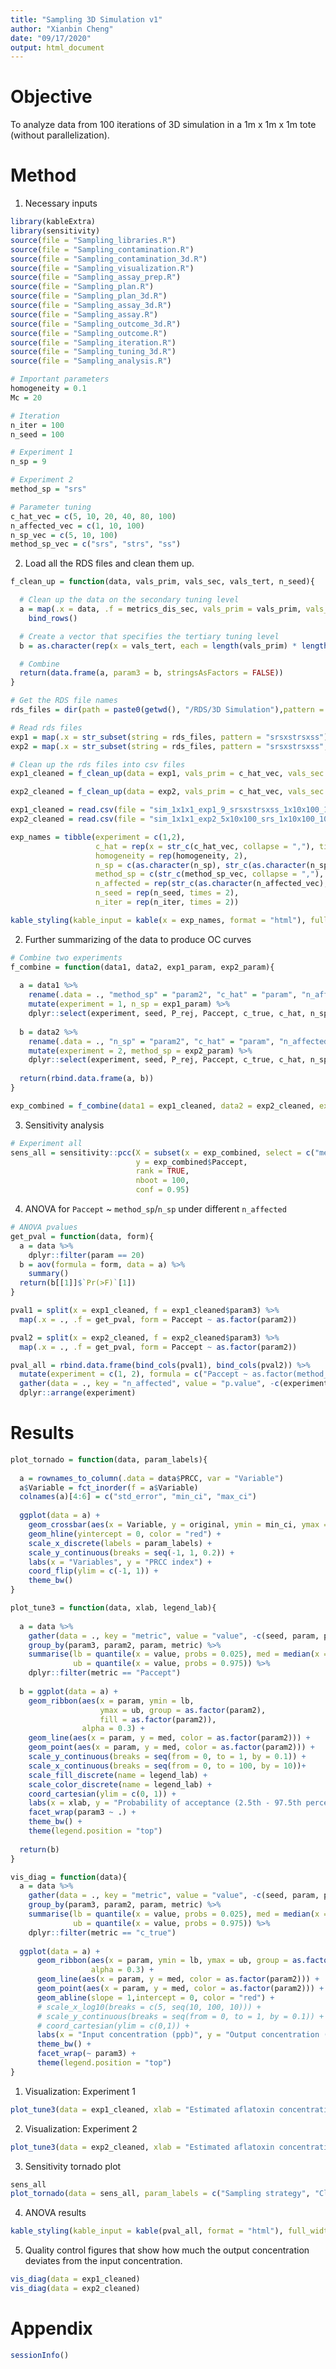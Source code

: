```yaml
---
title: "Sampling 3D Simulation v1"
author: "Xianbin Cheng"
date: "09/17/2020"
output: html_document
---
```


# Objective

  To analyze data from 100 iterations of 3D simulation in a 1m x 1m x 1m tote (without parallelization).
  
# Method

1. Necessary inputs

```r
library(kableExtra)
library(sensitivity)
source(file = "Sampling_libraries.R")
source(file = "Sampling_contamination.R")
source(file = "Sampling_contamination_3d.R")
source(file = "Sampling_visualization.R")
source(file = "Sampling_assay_prep.R")
source(file = "Sampling_plan.R")
source(file = "Sampling_plan_3d.R")
source(file = "Sampling_assay_3d.R")
source(file = "Sampling_assay.R")
source(file = "Sampling_outcome_3d.R")
source(file = "Sampling_outcome.R")
source(file = "Sampling_iteration.R")
source(file = "Sampling_tuning_3d.R")
source(file = "Sampling_analysis.R")
```

```r
# Important parameters
homogeneity = 0.1
Mc = 20

# Iteration
n_iter = 100
n_seed = 100

# Experiment 1
n_sp = 9

# Experiment 2
method_sp = "srs"

# Parameter tuning
c_hat_vec = c(5, 10, 20, 40, 80, 100)
n_affected_vec = c(1, 10, 100)
n_sp_vec = c(5, 10, 100)
method_sp_vec = c("srs", "strs", "ss")
```

2. Load all the RDS files and clean them up.

```r
f_clean_up = function(data, vals_prim, vals_sec, vals_tert, n_seed){

  # Clean up the data on the secondary tuning level
  a = map(.x = data, .f = metrics_dis_sec, vals_prim = vals_prim, vals_sec = vals_sec, n_seed = n_seed) %>%
    bind_rows()

  # Create a vector that specifies the tertiary tuning level
  b = as.character(rep(x = vals_tert, each = length(vals_prim) * length(vals_sec) * n_seed))

  # Combine
  return(data.frame(a, param3 = b, stringsAsFactors = FALSE))
}
```

```r
# Get the RDS file names
rds_files = dir(path = paste0(getwd(), "/RDS/3D Simulation"),pattern = "1x1x1", full.names = TRUE)

# Read rds files
exp1 = map(.x = str_subset(string = rds_files, pattern = "srsxstrsxss"), .f = readRDS)
exp2 = map(.x = str_subset(string = rds_files, pattern = "srsxstrsxss", negate = TRUE), .f = readRDS)

# Clean up the rds files into csv files
exp1_cleaned = f_clean_up(data = exp1, vals_prim = c_hat_vec, vals_sec = method_sp_vec, vals_tert = n_affected_vec, n_seed = n_seed)

exp2_cleaned = f_clean_up(data = exp2, vals_prim = c_hat_vec, vals_sec = n_sp_vec, vals_tert = n_affected_vec, n_seed = n_seed)
```

```r
exp1_cleaned = read.csv(file = "sim_1x1x1_exp1_9_srsxstrsxss_1x10x100_100x100.csv", header = TRUE, row.names = 1, stringsAsFactors = FALSE)
exp2_cleaned = read.csv(file = "sim_1x1x1_exp2_5x10x100_srs_1x10x100_100x100.csv", header = TRUE, row.names = 1, stringsAsFactors = FALSE)
```

```r
exp_names = tibble(experiment = c(1,2), 
                   c_hat = rep(x = str_c(c_hat_vec, collapse = ","), times = 2), 
                   homogeneity = rep(homogeneity, 2), 
                   n_sp = c(as.character(n_sp), str_c(as.character(n_sp_vec), collapse = ",")), 
                   method_sp = c(str_c(method_sp_vec, collapse = ","), method_sp), 
                   n_affected = rep(str_c(as.character(n_affected_vec), collapse = ","), times = 2), 
                   n_seed = rep(n_seed, times = 2), 
                   n_iter = rep(n_iter, times = 2))

kable_styling(kable_input = kable(x = exp_names, format = "html"), full_width = TRUE)
```

2. Further summarizing of the data to produce OC curves

```r
# Combine two experiments
f_combine = function(data1, data2, exp1_param, exp2_param){
  
  a = data1 %>%
    rename(.data = ., "method_sp" = "param2", "c_hat" = "param", "n_affected" = "param3") %>%
    mutate(experiment = 1, n_sp = exp1_param) %>%
    dplyr::select(experiment, seed, P_rej, Paccept, c_true, c_hat, n_sp, method_sp, n_affected)
  
  b = data2 %>%
    rename(.data = ., "n_sp" = "param2", "c_hat" = "param", "n_affected" = "param3") %>%
    mutate(experiment = 2, method_sp = exp2_param) %>%
    dplyr::select(experiment, seed, P_rej, Paccept, c_true, c_hat, n_sp, method_sp, n_affected)
    
  return(rbind.data.frame(a, b))
}
```

```r
exp_combined = f_combine(data1 = exp1_cleaned, data2 = exp2_cleaned, exp1_param = n_sp, exp2_param = method_sp)
```

3. Sensitivity analysis

```r
# Experiment all
sens_all = sensitivity::pcc(X = subset(x = exp_combined, select = c("method_sp", "n_affected", "n_sp", "c_hat")), 
                            y = exp_combined$Paccept, 
                            rank = TRUE, 
                            nboot = 100, 
                            conf = 0.95)
```

4. ANOVA for `Paccept` ~ `method_sp`/`n_sp` under different `n_affected`

```r
# ANOVA pvalues
get_pval = function(data, form){
  a = data %>%
    dplyr::filter(param == 20)
  b = aov(formula = form, data = a) %>%
    summary() 
  return(b[[1]]$`Pr(>F)`[1])
}
```

```r
pval1 = split(x = exp1_cleaned, f = exp1_cleaned$param3) %>%
  map(.x = ., .f = get_pval, form = Paccept ~ as.factor(param2))

pval2 = split(x = exp2_cleaned, f = exp2_cleaned$param3) %>%
  map(.x = ., .f = get_pval, form = Paccept ~ as.factor(param2))

pval_all = rbind.data.frame(bind_cols(pval1), bind_cols(pval2)) %>%
  mutate(experiment = c(1, 2), formula = c("Paccept ~ as.factor(method_sp)", "Paccept ~ as.factor(n_sp)"), c_hat = 20) %>%
  gather(data = ., key = "n_affected", value = "p.value", -c(experiment, formula, c_hat)) %>%
  dplyr::arrange(experiment)
```

# Results

```r
plot_tornado = function(data, param_labels){
  
  a = rownames_to_column(.data = data$PRCC, var = "Variable")
  a$Variable = fct_inorder(f = a$Variable)
  colnames(a)[4:6] = c("std_error", "min_ci", "max_ci")
  
  ggplot(data = a) +
    geom_crossbar(aes(x = Variable, y = original, ymin = min_ci, ymax = max_ci)) +
    geom_hline(yintercept = 0, color = "red") +
    scale_x_discrete(labels = param_labels) +
    scale_y_continuous(breaks = seq(-1, 1, 0.2)) +
    labs(x = "Variables", y = "PRCC index") +
    coord_flip(ylim = c(-1, 1)) +
    theme_bw()
}

plot_tune3 = function(data, xlab, legend_lab){
  
  a = data %>% 
    gather(data = ., key = "metric", value = "value", -c(seed, param, param2, param3)) %>% 
    group_by(param3, param2, param, metric) %>% 
    summarise(lb = quantile(x = value, probs = 0.025), med = median(x = value), 
              ub = quantile(x = value, probs = 0.975)) %>% 
    dplyr::filter(metric == "Paccept")
  
  b = ggplot(data = a) + 
    geom_ribbon(aes(x = param, ymin = lb, 
                    ymax = ub, group = as.factor(param2), 
                    fill = as.factor(param2)), 
                alpha = 0.3) + 
    geom_line(aes(x = param, y = med, color = as.factor(param2))) + 
    geom_point(aes(x = param, y = med, color = as.factor(param2))) + 
    scale_y_continuous(breaks = seq(from = 0, to = 1, by = 0.1)) + 
    scale_x_continuous(breaks = seq(from = 0, to = 100, by = 10))+
    scale_fill_discrete(name = legend_lab) + 
    scale_color_discrete(name = legend_lab) + 
    coord_cartesian(ylim = c(0, 1)) + 
    labs(x = xlab, y = "Probability of acceptance (2.5th - 97.5th percentile)") + 
    facet_wrap(param3 ~ .) +
    theme_bw() + 
    theme(legend.position = "top")
    
  return(b)
}

vis_diag = function(data){
  a = data %>% 
    gather(data = ., key = "metric", value = "value", -c(seed, param, param2, param3)) %>% 
    group_by(param3, param2, param, metric) %>% 
    summarise(lb = quantile(x = value, probs = 0.025), med = median(x = value), 
              ub = quantile(x = value, probs = 0.975)) %>% 
    dplyr::filter(metric == "c_true")
    
  ggplot(data = a) +
      geom_ribbon(aes(x = param, ymin = lb, ymax = ub, group = as.factor(param2), fill = as.factor(param2)), 
                  alpha = 0.3) +
      geom_line(aes(x = param, y = med, color = as.factor(param2))) +
      geom_point(aes(x = param, y = med, color = as.factor(param2))) +
      geom_abline(slope = 1,intercept = 0, color = "red") +
      # scale_x_log10(breaks = c(5, seq(10, 100, 10))) +
      # scale_y_continuous(breaks = seq(from = 0, to = 1, by = 0.1)) +
      # coord_cartesian(ylim = c(0,1)) +
      labs(x = "Input concentration (ppb)", y = "Output concentration (2.5th - 97.5th percentile)") +
      theme_bw() +
      facet_wrap(~ param3) +
      theme(legend.position = "top")
}
```

1. Visualization: Experiment 1

```r
plot_tune3(data = exp1_cleaned, xlab = "Estimated aflatoxin concentration (ppb)", legend_lab = "Sampling strategy")
```

2. Visualization: Experiment 2

```r
plot_tune3(data = exp2_cleaned, xlab = "Estimated aflatoxin concentration (ppb)", legend_lab = "Number of samples")
```

3. Sensitivity tornado plot

```r
sens_all
plot_tornado(data = sens_all, param_labels = c("Sampling strategy", "Clustering", "Number of probes", "Aflatoxin concentration"))
```

4. ANOVA results

```r
kable_styling(kable_input = kable(pval_all, format = "html"), full_width = TRUE)
```

5. Quality control figures that show how much the output concentration deviates from the input concentration.

```r
vis_diag(data = exp1_cleaned)
vis_diag(data = exp2_cleaned)
```


# Appendix

```r
sessionInfo()
```

